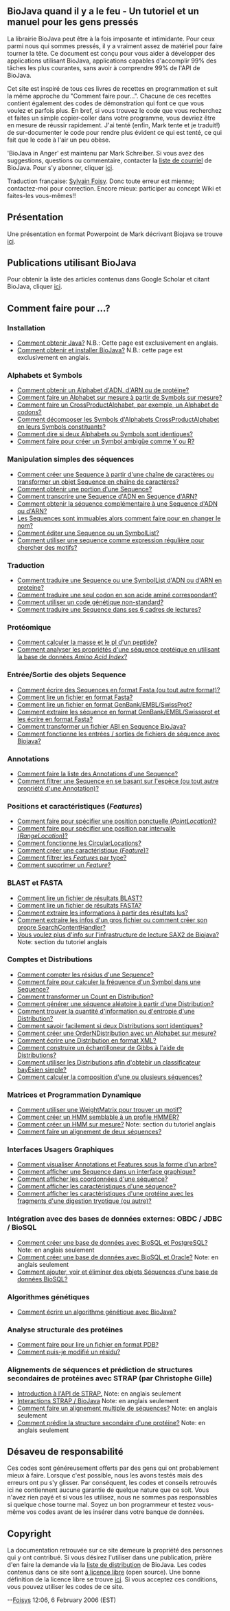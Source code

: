 == BioJava quand il y a le feu - Un tutoriel et un manuel pour les gens press&eacute;s ==

La librairie BioJava peut être à la fois imposante et intimidante. Pour ceux parmi nous qui sommes pressés, il y a vraiment assez de matériel pour faire tourner la tête. Ce document est conçu pour vous aider à développer des applications utilisant BioJava, applications capables d'accomplir 99% des tâches les plus courantes, sans avoir à comprendre 99% de l'API de BioJava.

Cet site est inspiré de tous ces livres de recettes en programmation et suit la même approche du "Comment faire pour...". Chacune de ces recettes contient également des codes de démonstration qui font ce que vous voulez et parfois plus. En bref, si vous trouvez le code que vous recherchez et faites un simple copier-coller dans votre programme, vous devriez être en mesure de réussir rapidement. J'ai tenté (enfin, Mark tente et je traduit!) de sur-documenter le code pour rendre plus évident ce qui est tenté, ce qui fait que le code à l'air un peu obèse.

'BioJava in Anger' est maintenu par Mark Schreiber. Si vous avez des suggestions, questions ou commentaire, contacter la [mailto://biojava-l@biojava.org liste de courriel] de BioJava. Pour s'y abonner, cliquer [http://www.biojava.org/mailman/listinfo/biojava-l ici].

Traduction française: [mailto://sylvain.foisyCHEZbioneq.qc.ca Sylvain Foisy]. Donc toute erreur est mienne; contactez-moi pour correction. Encore mieux: participer au concept Wiki et faites-les vous-m&ecirc;mes!!

== Présentation ==

Une présentation en format Powerpoint de Mark décrivant Biojava se trouve [http://www.biojava.org/docs/bj_in_anger/BioJavaAPI.ppt ici].

== Publications utilisant BioJava ==

Pour obtenir la liste des articles contenus dans Google Scholar et citant BioJava, cliquer [http://scholar.google.com/scholar?q=biojava&ie=UTF-8&oe=UTF-8&hl=en ici].

== Comment faire pour ...? ==

=== Installation ===

* [http://java.sun.com/downloads Comment obtenir Java?] N.B.: Cette page est exclusivement en anglais.
* [http://biojava.open-bio.org/wiki/BioJava:GetStarted Comment obtenir et installer BioJava?] N.B.: cette page est exclusivement en anglais.

=== Alphabets et Symbols ===

* [[BioJava:CookbookFrench:Alphabets|Comment obtenir un Alphabet d'ADN, d'ARN ou de protéine?]]
* [[BioJava:CookbookFrench:Alphabets:CustomAlphabets|Comment faire un Alphabet sur mesure à partir de Symbols sur mesure?]]
* [[BioJava:CookbookFrench:Alphabets:CrossProduct|Comment faire un CrossProductAlphabet, par exemple, un Alphabet de codons?]]
* [[BioJava:CookbookFrench:Alphabets:Component|Comment décomposer les Symbols d'Alphabets CrossProductAlphabet en leurs Symbols constituants?]]
* [[BioJava:CookbookFrench:Alphabets:Canonical|Comment dire si deux Alphabets ou Symbols sont identiques?]]
* [[BioJava:CookbookFrench:Alphabets:Ambiguity|Comment faire pour créer un Symbol ambigüe comme Y ou R?]]

=== Manipulation simples des s&eacute;quences ===

* [[BioJava:CookbookFrench:Sequence|Comment créer une Sequence à partir d'une chaîne de caractères ou transformer un objet Sequence en chaîne de caractères?]]
* [[BioJava:CookbookFrench:Sequence:SubSequence|Comment obtenir une portion d'une Sequence?]]
* [[BioJava:CookbookFrench:Sequence:Transcribe|Comment transcrire une Sequence d'ADN en Sequence d'ARN?]]
* [[BioJava:CookbookFrench:Sequence:Reverse|Comment obtenir la séquence complémentaire à une Sequence d'ADN ou d'ARN?]]
* [[BioJava:CookbookFrench:Sequence:ChangeName|Les Sequences sont immuables alors comment faire pour en changer le nom?]]
* [[BioJava:CookbookFrench:Sequence:Edit|Comment éditer une Sequence ou un SymbolList?]]
* [[BioJava:CookbookFrench:Sequence:Regex|Comment utiliser une sequence comme expression régulière pour chercher des motifs?]]

=== Traduction ===

* [[BioJava:CookbookFrench:Translation|Comment traduire une Sequence ou une SymbolList d'ADN ou d'ARN en proteine?]]
* [[BioJava:CookbookFrench:Translation:Single|Comment traduire une seul codon en son acide aminé correspondant?]]
* [[BioJava:CookbookFrench:Translation:NonStandard|Comment utiliser un code génétique non-standard?]]
* [[BioJava:CookbookFrench:Translation:SixFrame|Comment traduire une Sequence dans ses 6 cadres de lectures?]]

=== Protéomique ===

* [[BioJava:CookbookFrench:Proteomics|Comment calculer la masse et le pI d'un peptide?]]
* [[BioJava:CookbookFrench:Proteomics:AAindex |Comment analyser les propri&eacute;t&eacute;s d'une s&eacute;quence prot&eacute;ique en utilisant la base de donn&eacute;es ''Amino Acid Index''?]]

=== Entrée/Sortie des objets Sequence ===

* [[BioJava:CookbookFrench:SeqIO:WriteInFasta|Comment écrire des Sequences en format Fasta (ou tout autre format)?]]
* [[BioJava:CookbookFrench:SeqIO:ReadFasta|Comment lire un fichier en format Fasta?]]
* [[BioJava:CookbookFrench:SeqIO:ReadGES|Comment lire un fichier en format GenBank/EMBL/SwissProt?]]
* [[BioJava:CookbookFrench:SeqIO:GBToFasta|Comment extraire les séquence en format GenBank/EMBL/Swissprot et les écrire en format Fasta?]]
* [[BioJava:CookbookFrench:SeqIO:ABItoSequence|Comment transformer un fichier ABI en Sequence BioJava?]]
* [[BioJava:CookbookFrench:SeqIO:Echo|Comment fonctionne les entrées / sorties de fichiers de séquence avec Biojava?]]

=== Annotations ===

* [[BioJava:CookbookFrench:Annotations:List|Comment faire la liste des Annotations d'une Sequence?]]
* [[BioJava:CookbookFrench:Annotations:Filter|Comment filtrer une Sequence en se basant sur l'espèce (ou tout autre propriété d'une Annotation)?]]

=== Positions et caract&eacute;ristiques (''Features'') ===

* [[BioJava:CookbookFrench:Locations:Point|Comment faire pour spécifier une position ponctuelle (''PointLocation'')?]]
* [[BioJava:CookbookFrench:Locations:Range|Comment faire pour spécifier une position par intervalle (''RangeLocation'')?]]
* [[BioJava:CookbookFrench:Locations:Circular|Comment fonctionne les CircularLocations?]]
* [[BioJava:CookbookFrench:Locations:Feature|Comment créer une caractéristique (''Feature'')?]]
* [[BioJava:CookbookFrench:Locations:Filter|Comment filtrer les ''Features'' par type?]]
* [[BioJava:CookbookFrench:Locations:Remove|Comment supprimer un ''Feature''?]]

=== BLAST et FASTA ===

* [[BioJava:CookbookFrench:Blast:Parser|Comment lire un fichier de résultats BLAST?]]
* [[BioJava:CookbookFrench:Fasta:Parser|Comment lire un fichier de résultats FASTA?]]
* [[BioJava:CookbookFrench:Blast:Extract|Comment extraire les informations à partir des résultats lus?]]
* [[BioJava:CookbookFrench:Blast:Echo|Comment extraire les infos d'un gros fichier ou comment créer son propre SearchContentHandler?]]
* [[BioJava:Tutorial:Blast-like_Parsing_Cook_Book|Vous voulez plus d'info sur l'infrastructure de lecture SAX2 de Biojava?]] Note: section du tutoriel anglais

=== Comptes et Distributions ===

* [[BioJava:CookbookFrench:Count:Residues|Comment compter les résidus d'une Sequence?]]
* [[BioJava:CookbookFrench:Count:Frequency|Comment faire pour calculer la fréquence d'un Symbol dans une Sequence?]]
* [[BioJava:CookbookFrench:Count:ToDistrib|Comment transformer un Count en Distribution?]]
* [[BioJava:CookbookFrench:Distribution:RandomSeqs|Comment générer une séquence aléatoire à partir d'une Distribution?]]
* [[BioJava:CookbookFrench:Distirbution:Entropy|Comment trouver la quantité d'information ou d'entropie d'une Distribution?]]
* [[BioJava:CookbookFrench:Distirbution:Emission|Comment savoir facilement si deux Distributions sont identiques?]]
* [[BioJava:CookbookFrench:Distirbution:Custom|Comment créer une OrderNDistribution avec un Alphabet sur mesure?]]
* [[BioJava:CookbookFrench:Distribution:XML|Comment écrire une Distribution en format XML?]]
* [[BioJava:CookbookFrench:Distribution:Gibbs|Comment construire un &eacute;chantilloneur de Gibbs &agrave; l'aide de Distributions?]]
* [[BioJava:CookbookFrench:Distribution:Bayes|Comment utiliser les Distributions afin d'obtebir un classificateur bay&Eacute;sien simple?]]
* [[BioJava:CookbookFrench:Distribution:Composition|Comment calculer la composition d'une ou plusieurs s&eacute;quences?]]

=== Matrices et Programmation Dynamique ===

* [[BioJava:CookbookFrench:DP:WeightMatrix|Comment utiliser une WeightMatrix pour trouver un motif?]]
* [[BioJava:CookbookFrench:DP:HMM|Comment créer un HMM semblable à un profile HMMER?]]
* [[BioJava:Tutorial:Dynamic_programming_examples|Comment créer un HMM sur mesure?]] Note: section du tutoriel anglais
* [[BioJava:CookbookFrench:DP:PairWise|Comment faire un alignement de deux séquences?]]

=== Interfaces Usagers Graphiques ===

* [[BioJava:CookbookFrench:Interfaces:ViewAsTree|Comment visualiser Annotations et Features sous la forme d'un arbre?]]
* [[BioJava:CookbookFrench:Interfaces:ViewInGUI|Comment afficher une Sequence dans un interface graphique?]]
* [[BioJava:CookbookFrench:Interfaces:Coordinates|Comment afficher les coordonnées d'une séquence?]]
* [[BioJava:CookbookFrench:Interfaces:Features|Comment afficher les caractéristiques d'une séquence?]]
* [[BioJava:CookbookFrench:Interfaces:ProteinPeptideFeatures|Comment afficher les caractéristiques d'une protéine avec les fragments d'une digestion tryptique (ou autre)?]]

=== Int&eacute;gration avec des bases de donn&eacute;es externes: OBDC / JDBC / BioSQL ===

* [[BioJava:CookBook:BioSQL:SetupPostGre|Comment créer une base de données avec BioSQL et PostgreSQL?]] Note: en anglais seulement
* [[BioJava:CookBook:BioSQL:SetupOracle|Comment créer une base de données avec BioSQL et Oracle?]] Note: en anglais seulement
* [[BioJava:CookbookFrench:BioSQL:Manage|Comment ajouter, voir et &eacute;liminer des objets Séquences d'une base de données BioSQL?]]

=== Algorithmes g&eacute;n&eacute;tiques ===

* [[BioJava:CookbookFrench:GA|Comment écrire un algorithme génétique avec BioJava?]]

=== Analyse structurale des protéines ===

* [[BioJava:CookbookFrench:PDB:Read|Comment faire pour lire un fichier en format PDB?]]
* [[BioJava:CookbookFrench:PDB:Mutate|Comment puis-je modifié un résidu?]]

=== Alignements de s&eacute;quences et pr&eacute;diction de structures secondaires de prot&eacute;ines avec STRAP (par Christophe Gille) ===

* [http://www.charite.de/bioinf/strap/Scripting.html Introduction &agrave; l'API de STRAP.] Note: en anglais seulement 
* [http://www.charite.de/bioinf/strap/biojava.html Interactions STRAP / BioJava] Note: en anglais seulement 
* [http://www.charite.de/bioinf/strap/biojavaInAnger_SequenceAligner.html Comment faire un alignement multiple de s&eacute;quences?] Note: en anglais seulement
* [http://www.charite.de/bioinf/strap/biojavaInAnger_SecondaryStructure_Predictor.html Comment pr&eacute;dire la structure secondaire d'une prot&eacute;ine?] Note: en anglais seulement

== D&eacute;saveu de responsabilit&eacute; ==

Ces codes sont généreusement offerts par des gens qui ont probablement mieux à faire. Lorsque c'est possible, nous les avons testés mais des erreurs ont pu s'y glisser. Par conséquent, les codes et conseils retrouvés ici ne contiennent aucune garantie de quelque nature que ce soit. Vous n'avez rien payé et si vous les utilisez, nous ne sommes pas responsables si quelque chose tourne mal. Soyez un bon programmeur et testez vous-même vos codes avant de les insérer dans votre banque de données.

== Copyright ==

La documentation retrouvée sur ce site demeure la propriété des personnes qui y ont contribué. Si vous désirez l'utiliser dans une publication, prière d'en faire la demande via la [mailto://biojava-l@biojava.org liste de distribution] de BioJava. Les codes contenus dans ce site sont [http://fr.wikipedia.org/wiki/Open_Source à licence libre] (open source). Une bonne définition de la licence libre se trouve [http://www.opensource.org/docs/definition_plain.php ici]. Si vous acceptez ces conditions, vous pouvez utiliser les codes de ce site.

--[[User:Foisys|Foisys]] 12:06, 6 February 2006 (EST)